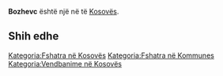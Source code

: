 {{Fshat në 
 | Emri                = Bozhevc
 | EmriAlt                = 
 | NAME_SHORT_FORM=      
 | NAME_GENERIC=      
 | NAME_SORT_NAME_RO=      BOZHEVC
 | FULL_NAME_RO = Bozhevc
 | FULL_NAME_ND_RO=Bozhevc
 | SORT_NAME_RG=BOZHEVC
 | FULL_NAME_RG=Bozhevc
 | FULL_NAME_ND_RG=Bozhevc
 | SRP_NAME_SHORT_FORM=      
 | SRP_NAME_GENERIC=      
 | SRP_NAME_SORT_NAME_RO=      
 | SRP_FULL_NAME_RO = 
 | SRP_FULL_NAME_ND_RO=
 | SRP_SORT_NAME_RG=
 | SRP_FULL_NAME_RG=
 | SRP_FULL_NAME_ND_RG=
 | Emri (Rasa dhanore) = 
 | Figura              = 
 | Shteti              = Kosovo
 | Komuna              = 
 | Kodi postar         = 
 | Sipërfaqja          = 

 | Popullsia           = 

 | Regj. i popullsisë  = 
 | Dend. e popullsisë  = 
 | Faqja zyrtare       = 
 <!--- Koordinatat ----> 
 | Gjerësia            = 42.544722
 | Gjatësia            = 21.530278
 | Lartësia            = 
}}
'''Bozhevc''' është një [[]] në [[]] të [[Kosovës]].

<!-- == Gjeografia == -->
<!-- == Historia == -->
<!-- == Demografia == -->
== Shih edhe ==
{{Komuna }}
{{Kosovo-Administrata-Cung}}

[[Kategoria:Fshatra në Kosovës]]
[[Kategoria:Fshatra në Kommunes ]]
[[Kategoria:Vendbanime në Kosovës]]